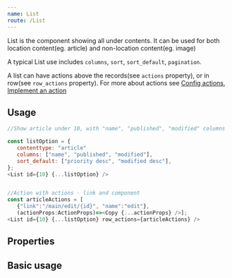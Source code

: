 ```yaml
---
name: List
route: /List
---
```



List is the component showing all under contents. It can be used for both location content(eg. article) and non-location content(eg. image)

A typical List use includes `columns`, `sort`, `sort_default`, `pagination`.

A list can have actions above the records(see `actions` property), or in row(see `row_actions` property). For more about actions see [Config actions](./actions/Config), [Implement an action](./actions/Implement)

## Usage
```js
//Show article under 10, with "name", "published", "modified" columns

const listOption = {
   contenttype: "article"
   columns: ["name", "published", "modified"],
   sort_default: ["priority desc", "modified desc"],
};
<List id={10} {...listOption} />


//Action with actions - link and component
const articleActions = [
   {"link":"/main/edit/{id}", "name":"edit"},
   (actionProps:ActionProps)=><Copy {...actionProps} />];
<List id={10} {...listOption} row_actions={articleActions} />


```

## Properties
<Props of={List} />

## Basic usage

<Playground>
   <List />
</Playground>